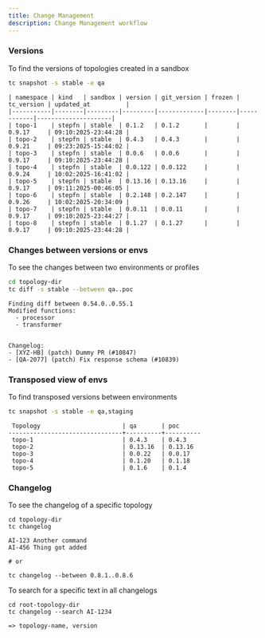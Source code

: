 ```yaml
---
title: Change Management
description: Change Management workflow
---
```



### Versions

To find the versions of topologies created in a sandbox

```sh
tc snapshot -s stable -e qa

```
```
| namespace | kind   | sandbox | version | git_version | frozen | tc_version | updated_at          |
|-----------|--------|---------|---------|-------------|--------|------------|---------------------|
| topo-1    | stepfn | stable  | 0.1.2   | 0.1.2       |        | 0.9.17     | 09:10:2025-23:44:28 |
| topo-2    | stepfn | stable  | 0.4.3   | 0.4.3       |        | 0.9.21     | 09:23:2025-15:44:02 |
| topo-3    | stepfn | stable  | 0.0.6   | 0.0.6       |        | 0.9.17     | 09:10:2025-23:44:28 |
| topo-4    | stepfn | stable  | 0.0.122 | 0.0.122     |        | 0.9.24     | 10:02:2025-16:41:02 |
| topo-5    | stepfn | stable  | 0.13.16 | 0.13.16     |        | 0.9.17     | 09:11:2025-00:46:05 |
| topo-6    | stepfn | stable  | 0.2.148 | 0.2.147     |        | 0.9.26     | 10:02:2025-20:34:09 |
| topo-7    | stepfn | stable  | 0.0.11  | 0.0.11      |        | 0.9.17     | 09:10:2025-23:44:27 |
| topo-8    | stepfn | stable  | 0.1.27  | 0.1.27      |        | 0.9.17     | 09:10:2025-23:44:28 |

```

### Changes between versions or envs

To see the changes between two environments or profiles

```sh
cd topology-dir
tc diff -s stable --between qa..poc
```

```
Finding diff between 0.54.0..0.55.1
Modified functions:
  - processor
  - transformer


Changelog:
- [XYZ-HB] (patch) Dummy PR (#10847)
- [QA-2077] (patch) Fix response schema (#10839)

```

### Transposed view of envs


To find transposed versions between environments

```sh
tc snapshot -s stable -e qa,staging

```
```
 Topology                       | qa       | poc
--------------------------------+----------+----------
 topo-1                         | 0.4.3    | 0.4.3
 topo-2                         | 0.13.16  | 0.13.16
 topo-3                         | 0.0.22   | 0.0.17
 topo-4                         | 0.1.20   | 0.1.18
 topo-5                         | 0.1.6    | 0.1.4
```

### Changelog

To see the changelog of a specific topology

```
cd topology-dir
tc changelog

AI-123 Another command
AI-456 Thing got added

# or

tc changelog --between 0.8.1..0.8.6
```

To search for a specific text in all changelogs

```
cd root-topology-dir
tc changelog --search AI-1234

=> topology-name, version
```
